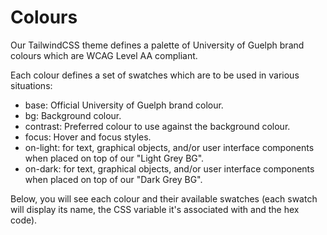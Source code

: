 
<Meta title="Tailwind Theme/Colours" />

# Colours

Our TailwindCSS theme defines a palette of University of Guelph brand colours which are WCAG Level AA compliant.

Each colour defines a set of swatches which are to be used in various situations:

- base: Official University of Guelph brand colour.
- bg: Background colour.
- contrast: Preferred colour to use against the background colour.
- focus: Hover and focus styles.
- on-light: for text, graphical objects, and/or user interface components when placed on top of our "Light Grey BG".
- on-dark: for text, graphical objects, and/or user interface components when placed on top of our "Dark Grey BG".

Below, you will see each colour and their available swatches
(each swatch will display its name, the CSS variable it's associated with and the hex code).

<ColorGrid />
